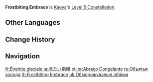 {{Constellation Infobox
|image       = Constellation Frostbiting Embrace.png
|description = Increases the Level of [[Glacial Waltz]] by 3.<br />Maximum upgrade level is 15.
|level       = 5
|character   = Kaeya
|utility1    = Talent Level Increase
|utility2    = Elemental Burst Level Increase
}}
'''Frostbiting Embrace''' is [[Kaeya]]'s [[Level 5 Constellation]].

==Other Languages==
{{Other Languages
|en      = Frostbiting Embrace
|zhs     = 至冷的拥抱
|zhs_rm  = Zhì lěng de yǒngbào
|zht     = 至冷的擁抱
|zht_rm  = Zhì lěng de yǒngbào
|zh_tl   = Extremely Cold Embrace
|ja      = 冷たい抱擁
|ja_rm   = Tsumetai Houyou
|ja_tl   = Icy Embrace
|ko      = 차가운 포옹
|ko_rm   = Chaga'un Po'ong
|ko_tl   = Cold Hug
|es      = Abrazo helado
|es_tl   = Frozen Hug
|fr      = Étreinte glaciale
|fr_tl   = Glacial Embrace
|ru      = Объятья холода
|ru_tl   = The Cold's Embrace
|th      = Frostbiting Embrace
|vi      = Cái Ôm Lạnh Giá
|vi_tl   = The Cold Embrace
|de      = Frostige Umarmung
|de_tl   = Frost-like Hug
|id      = Frostbiting Embrace
|pt      = Abraço Congelante
|pt_tl   = Freezing Hug
|tr      = Ayazın Kucaklaması
|tr_tl   = 
|it      = Abbraccio gelido
|it_tl   = Icy Hug
}}

==Change History==
{{Change History|1.0}}

==Navigation==
{{Talent Navbox|Kaeya}}

[[fr:Étreinte glaciale]]
[[ja:冷たい抱擁]]
[[pt-br:Abraço Congelante]]
[[ru:Объятья холода]]
[[th:Frostbiting Embrace]]
[[uk:Обморожувальні обійми]]